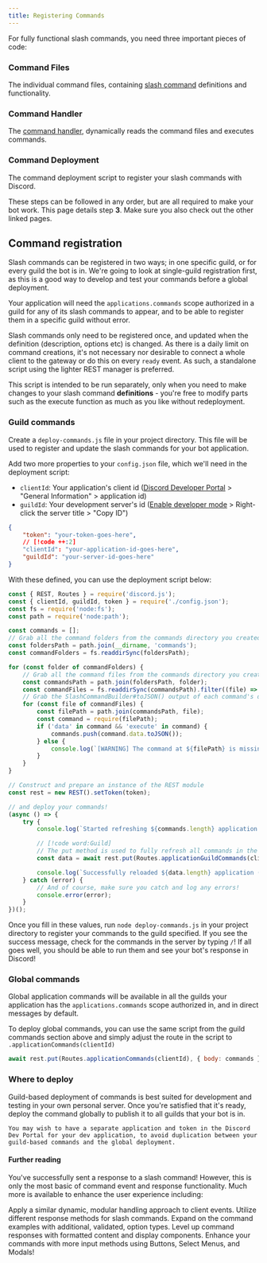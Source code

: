 ```yaml
---
title: Registering Commands
---
```



For fully functional slash commands, you need three important pieces of code:

<Steps>
<Step>

### Command Files

The individual command files, containing [slash command](./creating-commands) definitions and functionality.

</Step>
<Step>

### Command Handler

The [command handler](./handling-commands), dynamically reads the command files and executes commands.

</Step>
<Step>

### Command Deployment

The command deployment script to register your slash commands with Discord.

</Step>
</Steps>

These steps can be followed in any order, but are all required to make your bot work. This page details step **3**. Make sure you also check out the other linked pages.

## Command registration

Slash commands can be registered in two ways; in one specific guild, or for every guild the bot is in. We're going to look at single-guild registration first, as this is a good way to develop and test your commands before a global deployment.

Your application will need the `applications.commands` scope authorized in a guild for any of its slash commands to appear, and to be able to register them in a specific guild without error.

Slash commands only need to be registered once, and updated when the definition (description, options etc) is changed. As there is a daily limit on command creations, it's not necessary nor desirable to connect a whole client to the gateway or do this on every `ready` event. As such, a standalone script using the lighter REST manager is preferred.

This script is intended to be run separately, only when you need to make changes to your slash command **definitions** - you're free to modify parts such as the execute function as much as you like without redeployment.

### Guild commands

Create a `deploy-commands.js` file in your project directory. This file will be used to register and update the slash commands for your bot application.

Add two more properties to your `config.json` file, which we'll need in the deployment script:

- `clientId`: Your application's client id ([Discord Developer Portal](https://discord.com/developers/applications) > "General Information" > application id)
- `guildId`: Your development server's id ([Enable developer mode](https://support.discord.com/hc/en-us/articles/206346498) > Right-click the server title > "Copy ID")

```json title="config.json"
{
	"token": "your-token-goes-here",
	// [!code ++:2]
	"clientId": "your-application-id-goes-here",
	"guildId": "your-server-id-goes-here"
}
```

With these defined, you can use the deployment script below:

```js title="deploy-commands.js" lineNumbers
const { REST, Routes } = require('discord.js');
const { clientId, guildId, token } = require('./config.json');
const fs = require('node:fs');
const path = require('node:path');

const commands = [];
// Grab all the command folders from the commands directory you created earlier
const foldersPath = path.join(__dirname, 'commands');
const commandFolders = fs.readdirSync(foldersPath);

for (const folder of commandFolders) {
	// Grab all the command files from the commands directory you created earlier
	const commandsPath = path.join(foldersPath, folder);
	const commandFiles = fs.readdirSync(commandsPath).filter((file) => file.endsWith('.js'));
	// Grab the SlashCommandBuilder#toJSON() output of each command's data for deployment
	for (const file of commandFiles) {
		const filePath = path.join(commandsPath, file);
		const command = require(filePath);
		if ('data' in command && 'execute' in command) {
			commands.push(command.data.toJSON());
		} else {
			console.log(`[WARNING] The command at ${filePath} is missing a required "data" or "execute" property.`);
		}
	}
}

// Construct and prepare an instance of the REST module
const rest = new REST().setToken(token);

// and deploy your commands!
(async () => {
	try {
		console.log(`Started refreshing ${commands.length} application (/) commands.`);

		// [!code word:Guild]
		// The put method is used to fully refresh all commands in the guild with the current set
		const data = await rest.put(Routes.applicationGuildCommands(clientId, guildId), { body: commands });

		console.log(`Successfully reloaded ${data.length} application (/) commands.`);
	} catch (error) {
		// And of course, make sure you catch and log any errors!
		console.error(error);
	}
})();
```

Once you fill in these values, run `node deploy-commands.js` in your project directory to register your commands to the guild specified. If you see the success message, check for the commands in the server by typing `/`! If all goes well, you should be able to run them and see your bot's response in Discord!

### Global commands

Global application commands will be available in all the guilds your application has the `applications.commands` scope authorized in, and in direct messages by default.

To deploy global commands, you can use the same script from the guild commands section above and simply adjust the route in the script to `.applicationCommands(clientId)`

```js
await rest.put(Routes.applicationCommands(clientId), { body: commands });
```

### Where to deploy

<Callout>
    Guild-based deployment of commands is best suited for development and testing in your own personal server. Once you're satisfied that it's ready, deploy the command globally to publish it to all guilds that your bot is in.

    You may wish to have a separate application and token in the Discord Dev Portal for your dev application, to avoid duplication between your guild-based commands and the global deployment.

</Callout>

#### Further reading

You've successfully sent a response to a slash command! However, this is only the most basic of command event and response functionality. Much more is available to enhance the user experience including:

<Cards>
	<Card title="Event Handling" href="./handling-events">
		Apply a similar dynamic, modular handling approach to client events.
	</Card>
	<Card title="Response Methods" href="../slash-commands/response-methods">
		Utilize different response methods for slash commands.
	</Card>
	<Card title="Advanced Command Creation" href="../slash-commands/advanced-creation">
		Expand on the command examples with additional, validated, option types.
	</Card>
	<Card title="Display Components" href="../popular-topics/display-components">
		Level up command responses with formatted content and display components.
	</Card>
	<Card title="Interactive Components" href="../interactive-components/action-rows">
		Enhance your commands with more input methods using Buttons, Select Menus, and Modals!
	</Card>
</Cards>
